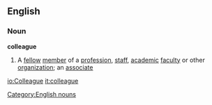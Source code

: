 ==English==
===Noun===
'''colleague'''
#A [[fellow]] [[member]] of a [[profession]], [[staff]], [[academic]] [[faculty]] or other [[organization]]; an [[associate]]
[[Category:English nouns]]

[[io:Colleague]]
[[it:colleague]]